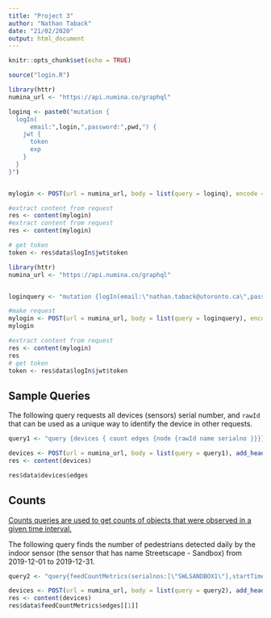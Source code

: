 ```yaml
---
title: "Project 3"
author: "Nathan Taback"
date: "21/02/2020"
output: html_document
---
```


```r
knitr::opts_chunk$set(echo = TRUE)
```

```r
source("login.R")
```


```r
library(httr)
numina_url <- "https://api.numina.co/graphql"

loginq <- paste0("mutation {
  logIn(
      email:",login,",password:",pwd,") {
    jwt {
      token
      exp
    }
  }
}")


mylogin <- POST(url = numina_url, body = list(query = loginq), encode = "json")

#extract content from request
res <- content(mylogin)
#extract content from request
res <- content(mylogin)

# get token
token <- res$data$logIn$jwt$token

```


```r
library(httr)
numina_url <- "https://api.numina.co/graphql"


loginquery <- "mutation {logIn(email:\"nathan.taback@utoronto.ca\",password:\"rynpej-tubdog-Byrxu7\") {jwt {token exp}}}"

#make request
mylogin <- POST(url = numina_url, body = list(query = loginquery), encode = "json")
mylogin

#extract content from request
res <- content(mylogin)
res
# get token
token <- res$data$logIn$jwt$token

```

## Sample Queries

The following query requests all devices (sensors) serial number, and `rawId` that can be used as a unique way to identify the device in other requests.  

```r
query1 <- "query {devices { count edges {node {rawId name serialno }}}}"

devices <- POST(url = numina_url, body = list(query = query1), add_headers(Authorization = token) , encode = "json")
res <- content(devices)

res$data$devices$edges
```

## Counts

[Counts queries are used to get counts of objects that were observed in a given time interval.](https://developer.numina.co/#counts)

The following query finds the number of pedestrians detected daily by the indoor sensor (the sensor that has name Streetscape - Sandbox) from 2019-12-01 to 2019-12-31. 


```r
query2 <- "query{feedCountMetrics(serialnos:[\"SWLSANDBOX1\"],startTime:\"2019-12-01T00:00:00\",endTime:\"2020-01-01T00:00:00\",objClasses:[\"pedestrian\"],timezone:\"America/New_York\",interval:\"24h\") {edges {node {serialno result objClass time}}}}"

devices <- POST(url = numina_url, body = list(query = query2), add_headers(Authorization = token) , encode = "json")
res <- content(devices)
res$data$feedCountMetrics$edges[[1]]
```

